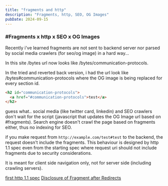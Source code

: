 ```yaml
---
title: "fragments and http"
description: "Fragments, http, SEO, OG Images"
pubDate: 2024-09-15
---
```


### #Fragments x http x SEO x OG Images

Recently i've learned fragments are not sent to backend server nor parsed by social media crawlers (for seo/og image) in a hard way...

In this site /bytes url now looks like /bytes/communication-protocols.

In the tried and reverted back version, i had the url look like /bytes#communication-protocols where the OG image is being replaced
for every section id.

```html
<h2 id="communication-protocols">
  <a href="#communication-protocols">test</a>
</h2>
```

guess what.. social media (like twitter card, linkedin) and SEO crawlers don't wait for the script (javascript that updates the OG Image url based on #fragments).
Search engine doesn't crawl the page based on fragments either, thus no indexing for SEO.

if you make request from `http://example.com/test#test` to the backend, the request doesn't include the fragments.
This behaviour is designed by http 1.1 spec even from the starting spec where request uri should not include fragments due to security considerations.

It is meant for client side navigation only, not for server side (including crawling servers).

[first http 1.1 spec](https://datatracker.ietf.org/doc/html/rfc2068#section-14.37:~:text=The%20URI%20MUST%20NOT%20include%20a%20fragment)
[Disclosure of Fragment after Redirects](https://datatracker.ietf.org/doc/html/rfc7231#section-9.5)
